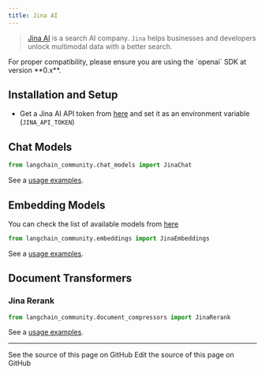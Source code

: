 ```yaml
---
title: Jina AI
---
```


>[Jina AI](https://jina.ai/about-us) is a search AI company. `Jina` helps businesses and developers unlock multimodal data with a better search.

<Warning>
For proper compatibility, please ensure you are using the `openai` SDK at version **0.x**.
</Warning>

## Installation and Setup
- Get a Jina AI API token from [here](https://jina.ai/embeddings/) and set it as an environment variable (`JINA_API_TOKEN`)

## Chat Models

```python
from langchain_community.chat_models import JinaChat
```

See a [usage examples](/oss/python/integrations/chat/jinachat).

## Embedding Models

You can check the list of available models from [here](https://jina.ai/embeddings/)

```python
from langchain_community.embeddings import JinaEmbeddings
```

See a [usage examples](/oss/python/integrations/text_embedding/jina).

## Document Transformers

### Jina Rerank

```python
from langchain_community.document_compressors import JinaRerank
```

See a [usage examples](/oss/python/integrations/document_transformers/jina_rerank).

---

<CardGroup cols={2}>
  <Card title="View Source" icon="eye" href="https://github.com/langchain-ai/docs/blob/main/src/oss/python/integrations/providers/jina.mdx">
    See the source of this page on GitHub
  </Card>
  <Card title="Edit Source" icon="pen-to-square" href="https://github.com/langchain-ai/docs/edit/main/src/oss/python/integrations/providers/jina.mdx">
    Edit the source of this page on GitHub
  </Card>
</CardGroup>
